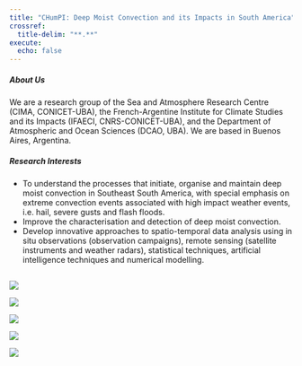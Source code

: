 ```yaml
---
title: "CHumPI: Deep Moist Convection and its Impacts in South America"
crossref:
  title-delim: "**.**"
execute:
  echo: false  
---
```


<h5>About Us</h5>

We are a research group of the Sea and Atmosphere Research Centre (CIMA, CONICET-UBA), the French-Argentine Institute for Climate Studies and its Impacts (IFAECI, CNRS-CONICET-UBA), and the Department of Atmospheric and Ocean Sciences (DCAO, UBA). We are based in Buenos Aires, Argentina. 

<h5>Research Interests</h5>

* To understand the processes that initiate, organise and maintain deep moist convection in Southeast South America, with special emphasis on extreme convection events associated with high impact weather events, i.e. hail, severe gusts and flash floods.
* Improve the characterisation and detection of deep moist convection.
* Develop innovative approaches to spatio-temporal data analysis using in situ observations (observation campaigns), remote sensing (satellite instruments and weather radars), statistical techniques, artificial intelligence techniques and numerical modelling.


::: {layout-ncol=2}

![](images/radarZ.jpeg){height=1px}


![](images/satellite.GOES-16.201811101630.2km_ch13_clean_longwave-ir.jpg)

:::


::: {layout-ncol=3}

![](images/embajada.jpeg)

![](images/granizo.png)

![](images/lucho_pilus.jpeg)

:::

![](images/RELAMPAGO_EQUIPO.webp){fig-align="center"}
